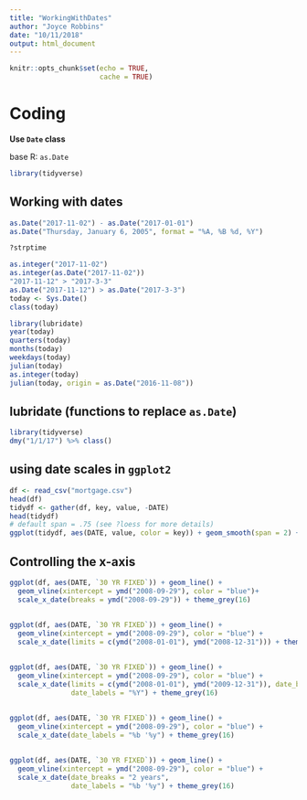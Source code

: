 ```yaml
---
title: "WorkingWithDates"
author: "Joyce Robbins"
date: "10/11/2018"
output: html_document
---
```


```r
knitr::opts_chunk$set(echo = TRUE,
                      cache = TRUE)
```

# Coding

**Use `Date` class**

base R: `as.Date`


```r
library(tidyverse)
```

## Working with dates

```r
as.Date("2017-11-02") - as.Date("2017-01-01")
as.Date("Thursday, January 6, 2005", format = "%A, %B %d, %Y")

?strptime

as.integer("2017-11-02")
as.integer(as.Date("2017-11-02"))
"2017-11-12" > "2017-3-3"
as.Date("2017-11-12") > as.Date("2017-3-3")
today <- Sys.Date()
class(today)

library(lubridate)
year(today)
quarters(today)
months(today)
weekdays(today)
julian(today)
as.integer(today)
julian(today, origin = as.Date("2016-11-08"))
```

## lubridate (functions to replace `as.Date`)
```r
library(tidyverse)
dmy("1/1/17") %>% class()
```

## using date scales in `ggplot2`
```r
df <- read_csv("mortgage.csv")
head(df)
tidydf <- gather(df, key, value, -DATE)
head(tidydf)
# default span = .75 (see ?loess for more details)
ggplot(tidydf, aes(DATE, value, color = key)) + geom_smooth(span = 2) + geom_line()
```

## Controlling the x-axis

```r
ggplot(df, aes(DATE, `30 YR FIXED`)) + geom_line() +
  geom_vline(xintercept = ymd("2008-09-29"), color = "blue")+
  scale_x_date(breaks = ymd("2008-09-29")) + theme_grey(16)
```

##
```r
ggplot(df, aes(DATE, `30 YR FIXED`)) + geom_line() +
  geom_vline(xintercept = ymd("2008-09-29"), color = "blue") +
  scale_x_date(limits = c(ymd("2008-01-01"), ymd("2008-12-31"))) + theme_grey(16)
```

##
```r
ggplot(df, aes(DATE, `30 YR FIXED`)) + geom_line() +
  geom_vline(xintercept = ymd("2008-09-29"), color = "blue") +
  scale_x_date(limits = c(ymd("2008-01-01"), ymd("2009-12-31")), date_breaks = "1 year", 
               date_labels = "%Y") + theme_grey(16)
```

##
```r
ggplot(df, aes(DATE, `30 YR FIXED`)) + geom_line() +
  geom_vline(xintercept = ymd("2008-09-29"), color = "blue") +
  scale_x_date(date_labels = "%b '%y") + theme_grey(16)
```

##
```r
ggplot(df, aes(DATE, `30 YR FIXED`)) + geom_line() +
  geom_vline(xintercept = ymd("2008-09-29"), color = "blue") +
  scale_x_date(date_breaks = "2 years", 
               date_labels = "%b '%y") + theme_grey(16)
```


